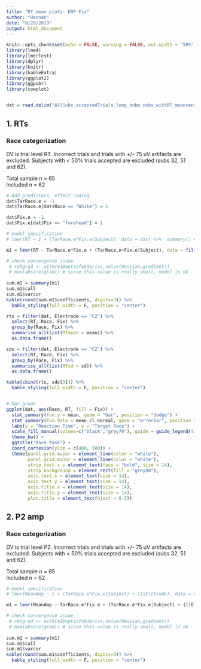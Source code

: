```yaml
---
title: "RT mean plots- ERP-Fix"
author: "Hannah"
date: "8/29/2019"
output: html_document
---
```


```r
knitr::opts_chunk$set(echo = FALSE, warning = FALSE, out.width = "50%", out.height = "50%")
library(lme4)
library(lmerTest)
library(dplyr)
library(knitr)
library(kableExtra)
library(ggplot2)
library(ggpubr)
library(cowplot)


dat = read.delim("AllSubs_acceptedTrials_long_nobe_nobs_withRT_meancenteredP2.txt")
```

## 1. RTs
### Race categorization  
DV is trial level RT. Incorrect trials and trials with +/- 75 uV artifacts are excluded. Subjects with < 50% trials accepted are excluded (subs 32, 51 and 62).

Total sample n = 65  
Included n = 62

```r
# Add predictors, effect coding
dat$TarRace.e = -1
dat$TarRace.e[dat$Race == "White"] = 1

dat$Fix.e = -1
dat$Fix.e[dat$Fix == "forehead"] = 1

# model specification
# lmer(RT ~ 1 + (TarRace.e*Fix.e|Subject), data = dat) %>%  summary() #use this

m1 = lmer(RT ~ TarRace.e*Fix.e + (TarRace.e+Fix.e|Subject), data = filter(dat, Electrode == "CZ")) #only need one observation per trial

# check convergence issue
 # relgrad <- with(m1@optinfo$derivs,solve(Hessian,gradient))
 # max(abs(relgrad)) # since this value is really small, model is ok
 
sum.m1 = summary(m1)
sum.m1$call
sum.m1$varcor
kable(round(sum.m1$coefficients, digits=3)) %>% 
  kable_styling(full_width = F, position = "center")

rts = filter(dat, Electrode == "CZ") %>% 
  select(RT, Race, Fix) %>% 
  group_by(Race, Fix) %>% 
  summarise_all(list(RTmean = mean)) %>% 
  as.data.frame()

sds = filter(dat, Electrode == "CZ") %>% 
  select(RT, Race, Fix) %>% 
  group_by(Race, Fix) %>% 
  summarise_all(list(RTsd = sd)) %>% 
  as.data.frame() 

kable(cbind(rts, sds[3])) %>% 
  kable_styling(full_width = F, position = "center")


# bar graph
ggplot(dat, aes(Race, RT, fill = Fix)) +
  stat_summary(fun.y = mean, geom = "bar", position = "dodge") +
  stat_summary(fun.data = mean_cl_normal, geom = "errorbar", position = position_dodge(width=.9), width = .2) +
  labs(y = "Reaction Time", x = "Target Race") +
  scale_fill_manual(values=c("black","grey70"), guide = guide_legend(title = "Fixation")) +
  theme_bw() +
  ggtitle("Race task") +
  coord_cartesian(ylim = c(400, 500)) +
  theme(panel.grid.major = element_line(color = "white"),
        panel.grid.minor = element_line(color = "white"),
        strip.text.x = element_text(face = "bold", size = 14),
        strip.background = element_rect(fill = "grey98"),
        axis.text.x = element_text(size = 14),
        axis.text.y = element_text(size = 14),
        axis.title.x = element_text(size = 14),
        axis.title.y = element_text(size = 14),
        plot.title = element_text(hjust = 0.5))

```


## 2. P2 amp
### Race categorization  
DV is trial level P2. Incorrect trials and trials with +/- 75 uV artifacts are excluded. Subjects with < 50% trials accepted are excluded (subs 32, 51 and 62).

Total sample n = 65  
Included n = 62

```r
# model specification
# lmer(MeanAmp ~ 1 + (TarRace.e*Fix.e|Subject) + (1|Elctrode), data = dat) %>%  summary()

m1 = lmer(MeanAmp ~ TarRace.e*Fix.e + (TarRace.e*Fix.e|Subject) + (1|Electrode), data = dat) #only need one observation per trial

# check convergence issue
 # relgrad <- with(m1@optinfo$derivs,solve(Hessian,gradient))
 # max(abs(relgrad)) # since this value is really small, model is ok
 
sum.m1 = summary(m1)
sum.m1$call
sum.m1$varcor
kable(round(sum.m1$coefficients, digits=3)) %>% 
  kable_styling(full_width = F, position = "center")
```
